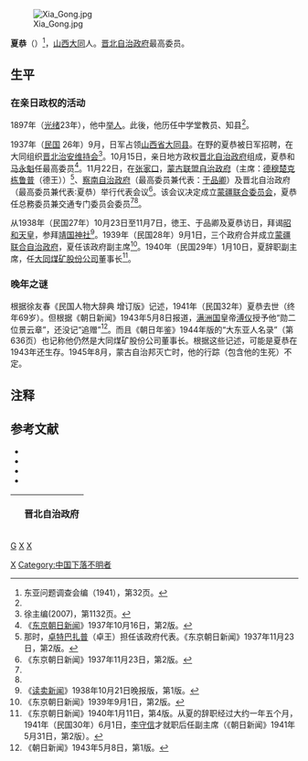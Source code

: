 {{For|东汉人物|夏恭 (汉朝)}}
[[File:Xia_Gong.jpg|thumb]]

'''夏恭'''（{{bd|1872年||?|}}）<ref name=Toa>东亚问题调查会编（1941），第32页。</ref>，[[山西|山西]][[大同市|大同]]人。[[晋北自治政府|晋北自治政府]]最高委员。

==生平==
=== 在亲日政权的活动 ===
1897年（[[光绪|光绪]]23年），他中[[举人|举人]]。此後，他历任中学堂教员、知县<ref name=Toa/>。

1937年（[[民国纪元|民国]] 26年）9月，日军占领[[山西省_(中华民国)|山西省]][[大同县|大同县]]。在野的夏恭被日军招聘，在大同组织[[晋北治安维持会|晋北治安维持会]]<ref name=Xu>徐主编(2007)，第1132页。</ref>。10月15日，亲日地方政权[[晋北自治政府|晋北自治政府]]组成，夏恭和[[马永魁|马永魁]]任最高委员<ref>《[[朝日新闻|东京朝日新闻]]》1937年10月16日，第2版。</ref>。11月22日，在[[張家口市|张家口]]，[[蒙古联盟自治政府|蒙古联盟自治政府]]（主席：[[德穆楚克栋鲁普|德穆楚克栋鲁普]]（德王））<ref>那时，[[卓特巴扎普|卓特巴扎普]]（卓王）担任该政府代表。《东京朝日新闻》1937年11月23日，第2版。</ref>、[[察南自治政府|察南自治政府]]（最高委员兼代表：[[于品卿|于品卿]]）及晋北自治政府（最高委员兼代表∶夏恭）举行代表会议<ref>《东京朝日新闻》1937年11月23日，第2版。</ref>。该会议决定成立[[蒙疆联合委员会|蒙疆联合委员会]]，夏恭任总務委员兼交通专门委员会委员<ref name=Xu/><ref name=Toa/>。

从1938年（民国27年）10月23日至11月7日，徳王、于品卿及夏恭访日，拜谒[[昭和天皇|昭和天皇]]，参拜[[靖国神社|靖国神社]]<ref>《[[读卖新闻|读卖新闻]]》1938年10月21日晚报版，第1版。</ref>。1939年（民国28年）9月1日，三个政府合并成立[[蒙疆联合自治政府|蒙疆联合自治政府]]，夏任该政府副主席<ref>《东京朝日新闻》1939年9月1日，第2版。</ref>。1940年（民国29年）1月10日，夏辞职副主席，任[[大同煤矿股份公司|大同煤矿股份公司]]董事长<ref>《东京朝日新闻》1940年1月11日，第4版。从夏的辞职经过大约一年五个月，1941年（民国30年）6月1日，[[李守信_(1892年)|李守信]]才就职后任副主席（《朝日新闻》1941年5月31日，第2版）。</ref>。

=== 晚年之谜 ===
根据徐友春《民国人物大辞典 增订版》记述，1941年（民国32年）夏恭去世（终年69岁）。但根据《朝日新闻》1943年5月8日报道，[[满洲国|满洲国]]皇帝[[溥仪|溥仪]]授予他“勋二位景云章”，还没记“追赠”<ref>《朝日新闻》1943年5月8日，第1版。</ref>。而且《朝日年鉴》1944年版的“大东亚人名录”（第636页）也记称他仍然是大同煤矿股份公司董事长。根据这些记述，可能是夏恭在1943年还生存。1945年8月，蒙古自治邦灭亡时，他的行踪（包含他的生死）不定。
 
== 注释 ==
{{reflist}}

== 参考文献 ==
* <span style="font-size:90%;">{{Cite book<!--|和書-->|author = 徐友春主编|title = 民国人物大辞典 增订版|year = 2007|publisher = 河北人民出版社|isbn = 978-7-202-03014-1}}</span>
* <span style="font-size:90%;">{{Cite book<!--|和書-->|author = 刘寿等编|title = 民国职官年表|year = 1995|publisher = [[中华书局|中华书局]]|isbn = 7-101-01320-1}}</span>
* <span style="font-size:90%;">{{Cite book<!--|和書-->|author = |title = 最新支那要人传|year = 1941|publisher = [[朝日新闻社|朝日新闻社]]|isbn = }}</span>
* <span style="font-size:90%;">{{Cite book<!--|和書-->|author = |title = 朝日年鉴|year = 1944|publisher = [[朝日新闻社|朝日新闻社]]|isbn = }}</span>

{| class="wikitable" style="margin:0 auto"
|- 
!　晋北自治政府
{{先代次代|最高委员|<small>1937年10月 - 1939年9月</small>|（创设）|（废止）}}
|}

{{山西行政长官}}
{{DEFAULTSORT:Xia夏}}
[[分类:夏姓|G]]
[[分类:大同人|X]]
[[分类:晋北自治政府|X]]
[[Category:與大日本帝國合作的中國人|X]]
[[Category:中国下落不明者|Category:中国下落不明者]]